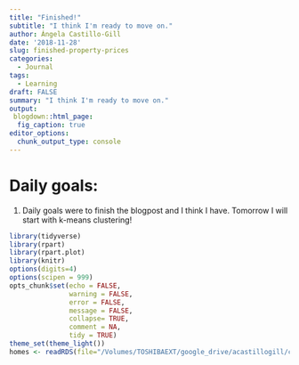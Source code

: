 ```yaml
---
title: "Finished!"
subtitle: "I think I'm ready to move on."
author: Ángela Castillo-Gill
date: '2018-11-28'
slug: finished-property-prices
categories:
  - Journal
tags: 
  - Learning
draft: FALSE
summary: "I think I'm ready to move on."
output:
 blogdown::html_page:
  fig_caption: true
editor_options: 
  chunk_output_type: console
---
```


# Daily goals:

1. Daily goals were to finish the blogpost and I think I have. Tomorrow I will start with k-means clustering!

```r
library(tidyverse)
library(rpart)
library(rpart.plot)
library(knitr)
options(digits=4)
options(scipen = 999)
opts_chunk$set(echo = FALSE,
               warning = FALSE,
               error = FALSE,
               message = FALSE,
               collapse= TRUE,
               comment = NA,
               tidy = TRUE)
theme_set(theme_light())
homes <- readRDS(file="/Volumes/TOSHIBAEXT/google_drive/acastillogill/content/homes.rds")
```


